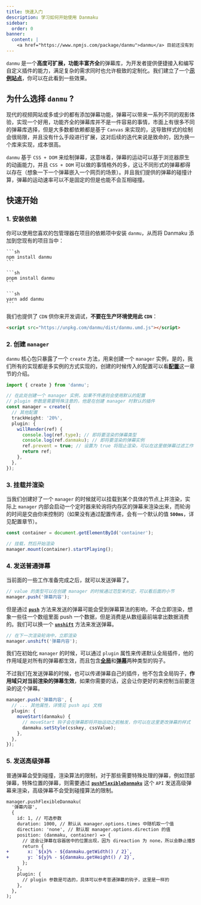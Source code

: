 ```yaml
---
title: 快速入门
description: 学习如何开始使用 Danmaku
sidebar:
  order: 0
banner:
  content: |
    <a href="https://www.npmjs.com/package/danmu">danmu</a> 目前还没有到 v1.0 版本，不要使用未公开的 API，如果您发现任何错误或意外情况，请在 <a href="https://github.com/imtaotao/danmu/issues/new">GitHub 上创建 issues</a>。
---
```



`danmu` 是一个**高度可扩展，功能丰富齐全**的弹幕库，为开发者提供便捷接入和编写自定义插件的能力，满足复杂的需求同时也允许极致的定制化。我们建立了一个[**示例站点**](https://imtaotao.github.io/danmu/)，你可以在此看到一些效果。

## 为什么选择 `danmu` ?

现代的视频网站或多或少的都有添加弹幕功能，弹幕可以带来一系列不同的观影体验，实现一个好用，功能齐全的弹幕库并不是一件容易的事情，市面上有很多不同的弹幕库选择，但是大多数都依赖都是基于 `Canvas` 来实现的，这导致样式的绘制会很局限，并且没有什么手段进行扩展，这对后续的迭代来说是致命的，因为换一个库来实现，成本很高。

`danmu` 基于 `CSS + DOM` 来绘制弹幕，这意味着，弹幕的运动可以基于浏览器原生的动画能力，并且 `CSS + DOM` 可以做的事情格外的多，这让不同形式的弹幕都得以存在（想象一下一个弹幕嵌入一个网页的场景）。并且我们提供的弹幕的碰撞计算，弹幕的运动速率可以不是固定的但是也能不会互相碰撞。

## 快速开始

### 1. 安装依赖

你可以使用您喜欢的包管理器在项目的依赖项中安装 `danmu`，从而将 Danmaku 添加到您现有的项目当中：

<Tabs>
  <TabItem label="npm" icon="seti:npm">
    
    ```sh
    npm install danmu
    ```

  </TabItem>
  <TabItem label="pnpm" icon="pnpm">

    ```sh
    pnpm install danmu
    ```

  </TabItem>
  <TabItem label="Yarn" icon="seti:yarn">

    ```sh
    yarn add danmu
    ```

  </TabItem>
</Tabs>

我们也提供了 `CDN` 供你来开发调试，**不要在生产环境使用此 `CDN`**：

```html title="index.html"
<script src="https://unpkg.com/danmu/dist/danmu.umd.js"></script>
```

### 2. 创建 `manager`

`danmu` 核心包只暴露了一个 `create` 方法，用来创建一个 `manager` 实例，是的，我们所有的实现都是多实例的方式实现的，创建的时候传入的配置可以看[**配置**](../../reference/manager-config)这一章节的介绍。

```ts title="init.ts"
import { create } from 'danmu';

// 在此处创建一个 manager 实例，如果不传递则会使用默认的配置
// plugin 参数是需要特殊注意的，他是在创建 manager 时默认的插件
const manager = create({
  // 其他配置
  trackHeight: '20%',
  plugin: {
    willRender(ref) {
      console.log(ref.type); // 即将要渲染的弹幕类型
      console.log(ref.danmaku); // 即将要渲染的弹幕实例
      ref.prevent = true; // 设置为 true 将阻止渲染，可以在这里做弹幕过滤工作
      return ref;
    },
  },
});
```

### 3. 挂载并渲染

当我们创建好了一个 `manager` 的时候就可以挂载到某个具体的节点上并渲染，实际上 `manager` 内部会启动一个定时器来轮询将内存区的弹幕来渲染出来，而轮询的时间是交由你来控制的（如果没有通过配置传递，会有一个默认的值 **`500ms`**，详见配置章节）。

```ts
const container = document.getElementById('container');

// 挂载，然后开始渲染
manager.mount(container).startPlaying();
```

### 4. 发送普通弹幕

当前面的一些工作准备完成之后，就可以发送弹幕了。

```ts
// value 的类型可以在创建 manager 的时候通过范型来约定，可以看后面的小节
manager.push('弹幕内容');
```

但是通过 [**`push`**](../../reference/manager-api/#push) 方法来发送的弹幕可能会受到弹幕算法的影响，不会立即渲染，想象一些往一个数组里面 push 一个数据，但是消费是从数组最前端拿出数据消费的。我们可以换一个 [**`unshift`**](../../reference/manager-api/#unshift) 方法来发送弹幕。

```ts
// 在下一次渲染轮询中，立即渲染
manager.unshift('弹幕内容');
```

我们在初始化 `manager` 的时候，可以通过 `plugin` 属性来传递默认全局插件，他的作用域是对所有的弹幕都生效，而且包含[**全局**](../../reference/manager-hooks)和[**弹幕**](../../reference/danmaku-hooks)两种类型的钩子。

不过我们在发送弹幕的时候，也可以传递弹幕自己的插件，他不包含全局钩子，**作用域只对当前渲染的弹幕生效**，如果你需要的话，这会让你更好的来控制当前要渲染的这个弹幕。

```ts
manager.push('弹幕内容', {
  // ... 其他属性，详情见 push api 文档
  plugin: {
    moveStart(danmaku) {
      // moveStart 钩子会在弹幕即将开始运动之前触发，你可以在这里更改弹幕的样式
      danmaku.setStyle(csskey, cssValue);
    },
  },
});
```

### 5. 发送高级弹幕

普通弹幕会受到碰撞，渲染算法的限制，对于那些需要特殊处理的弹幕，例如顶部弹幕，特殊位置的弹幕，则需要通过 [**`pushFlexibleDanmaku`**](../../reference/manager-api/#pushflexibledanmaku) 这个 `API` 发送高级弹幕来渲染，高级弹幕不会受到碰撞算法的限制。

```diff lang="ts"
manager.pushFlexibleDanmaku(
  '弹幕内容',
  {
    id: 1, // 可选参数
    duration: 1000, // 默认从 manager.options.times 中随机取一个值
    direction: 'none', // 默认取 manager.options.direction 的值
    position: (danmaku, container) => {
      // 这会让弹幕在容器居中的位置出现，因为 direaction 为 none，所以会静止播放 1s
      return {
+       x: `${x}% - ${danmaku.getWidth() / 2}`,
+       y: `${y}% - ${danmaku.getHeight() / 2}`,
      };
    },
    plugin: {
      // plugin 参数是可选的，具体可以参考普通弹幕的钩子，这里是一样的
    },
  },
);
```

